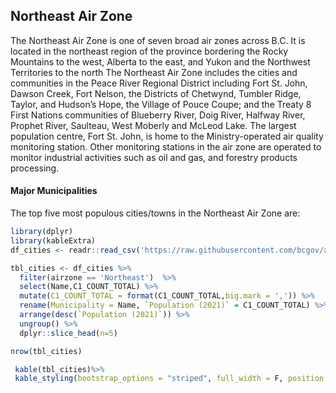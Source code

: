 ## Northeast Air Zone

The Northeast Air Zone is one of seven broad air zones across B.C. It is located in the northeast region of the province bordering the Rocky Mountains to the west, Alberta to the east, and Yukon and the Northwest Territories to the north The Northeast Air Zone includes the cities and communities in the Peace River Regional District including Fort St. John, Dawson Creek, Fort Nelson, the Districts of Chetwynd, Tumbler Ridge, Taylor, and Hudson’s Hope, the Village of Pouce Coupe; and the Treaty 8 First Nations communities of Blueberry River, Doig River, Halfway River, Prophet River, Saulteau, West Moberly and McLeod Lake. The largest population centre, Fort St. John, is home to the Ministry-operated air quality monitoring station. Other monitoring stations in the air zone are operated to monitor industrial activities such as oil and gas, and forestry products processing.  

#### Major Municipalities

The top five most populous cities/towns in the Northeast Air Zone are:


```r
library(dplyr)
library(kableExtra)
df_cities <- readr::read_csv('https://raw.githubusercontent.com/bcgov/air-zone-reports/master/data/out/cities.csv')

tbl_cities <- df_cities %>%
  filter(airzone == 'Northeast')  %>%
  select(Name,C1_COUNT_TOTAL) %>%
  mutate(C1_COUNT_TOTAL = format(C1_COUNT_TOTAL,big.mark = ',')) %>%
  rename(Municipality = Name, `Population (2021)` = C1_COUNT_TOTAL) %>%
  arrange(desc(`Population (2021)`)) %>%
  ungroup() %>%
  dplyr::slice_head(n=5)

nrow(tbl_cities)
```

```r

 kable(tbl_cities)%>%
 kable_styling(bootstrap_options = "striped", full_width = F, position = "left") 
  
```
